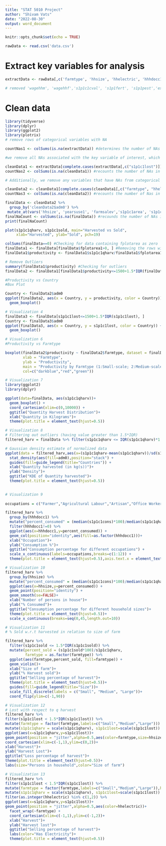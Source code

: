 ```yaml
---
title: "STAT 5010 Project"
author: "Shivam Vats"
date: "2022-08-30"
output: word_document
---
```


```r
knitr::opts_chunk$set(echo = TRUE)
```

```r
rawData <- read.csv('data.csv')
```

# Extract key variables for analysis
```r
extractData <- rawData[,c('farmtype', 'hhsize', 'hhelectric', 'hhhdocc1', 'fplotarea1', 'plotunits', 'yearsuse1', 'farmsalev', 's1p1c1area','s1p1c1qharv', 's1p1c1cons', 's1p1c1lives', 's1p1c1lost', 's1p1c1sold', 'pc1', 'extc', 'adm0',  'adm1', 'incfarm','incnfarm')] #extracts columns from raw data set to updated dataset

# removed 'wagehhm', 'wagehhf','s1p1c1cval', 's1p1fert', 's1p1pest','extccost','rentplot1' because there were too many NAs
```

# Clean data
```r
library(tidyverse)
library(dplyr)
library(ggplot2)
library(plotrix)
# remove rows of categorical variables with NA

countNas1 <- colSums(is.na(extractData)) #determines the number of NAs in each column before cleaning

#we remove all NAs associated with the key variable of interest, which is loss (s1p1c1lost). 

cleanData1 <- extractData[complete.cases(extractData[,c("s1p1c1lost")]),] #removes all rows that contain no loss data
countNas2 <- colSums(is.na(cleanData1)) #recounts the number of NAs in each column

# Additionally, we remove any variables that have NAs from categorical which are less than 10% of the total number of  observations (~9500) 

cleanData2 <- cleanData1[complete.cases(cleanData1[,c("farmtype", "hhelectric", "hhhdocc1", "pc1", "extc", "adm0", "adm1")]),] #removes rows with NAs for categorical variables with <10% NAs 
countNas3 <- colSums(is.na(cleanData2)) #recounts the number of Nas in each column

finalData <- cleanData2 %>% 
  group_by('cleanData2$adm0') %>% 
 mutate_at(vars('hhsize', 'yearsuse1', 'farmsalev','s1p1c1area', 's1p1c1qharv', 's1p1c1cons', 's1p1c1lives', 's1p1c1sold', 'incfarm', 'incnfarm'), ~replace_na(., median(., na.rm = TRUE))) #calacultes the country-level mean for each quantitative variable and replaces NAs with the median
finalNaCount <- colSums(is.na(finalData)) #recounds the number of NAs in each column
print(finalNaCount)
```
```r
plot(s1p1c1qharv, s1p1c1sold, main="Harvested vs Sold",
     xlab="Harvested", ylab="Sold", pch=19)

colSums(finalData==0) #Checking for data containing fplotarea as zero
finalData1 <- finalData[finalData$fplotarea1>0, ] #Removing the rows with fplotarea having zero value
finalData1$productivity <- finalData1$s1p1c1qharv/finalData1$fplotarea1 #Defining Productivity

# Remove Outliers
summary(finalData1$productivity) #Checking for outliers
finalData2 <- finalData1[finalData1$productivity<=1500+1.5*IQR(finalData1$productivity), ]  #the observations which are more than 1.5 IQR above Q3 are considered outliers

#Productivity vs Country
#Box Plot

Country <- finalData2$adm0
ggplot(finalData2, aes(x = Country, y = productivity, color = Country)) + ggtitle("Productivity by Country") +  # ggplot function
  geom_boxplot()
```

```r
# Visualization 4
finalData3 <- finalData[s1p1c1lost<=1500+1.5*IQR(s1p1c1lost), ] 
Country <- finalData3$adm0
ggplot(finalData3, aes(x = Country, y = s1p1c1lost, color = Country)) + ggtitle("Productivity by Country") +  # ggplot function
  geom_boxplot()
```

```r
# Visualization 6
#Productivity vs Farmtype

boxplot(finalData2$productivity ~ finalData2$farmtype, dataset = finalData2,
        xlab = "Farmtype",
        ylab = "Productivity",
        main = "Productivity by Farmtype (1:Small-scale; 2:Medium-scale; 3:Large-scale",
        col=c("darkblue","red","green"))
```

```r
# Visualization 7
library(ggplot2)
library(dplyr)

ggplot(data=finalData, aes(s1p1c1qharv))+
  geom_boxplot() +
  coord_cartesian(xlim=c(0,10000)) +
  ggtitle("Quantity Harvest Distribution")+
  xlab("Quantity in Kilograms")+
  theme(plot.title = element_text(hjust=0.5))
```

```r
# Visualization 8
# Filtering out outliers (having value greater than 1.5*IQR)
filtered_harv = finalData %>% filter(s1p1c1qharv <= IQR(s1p1c1qharv)*1.5)

# Gaussian density estimate of normalized data
ggplot(data = filtered_harv,aes(x=(s1p1c1qharv-mean(s1p1c1qharv))/sd(s1p1c1qharv))) +
  stat_density(aes(fill=adm0),position="stack") +
  guides(fill=guide_legend(title="Countries")) +
  xlab("Quantity harvested (in kg(s))")+
  ylab("Density")+
  ggtitle("KDE of Quantity harvested")+
  theme(plot.title = element_text(hjust=0.5))
  
```

```r
# Visualization 9
 
occupations = c("Farmer","Agricultural Labour","Artisan","Office Worker","Civil Servant","Teacher","Health Worker","Trader","Student","Unemployed","Non-labour","Other")

filtered_harv %>%
  group_by(hhhdocc1) %>%
  mutate("percent_consumed" = (median(s1p1c1cons)*100)/median(s1p1c1qharv)) %>%
  filter(hhhdocc1!=0) %>%
  ggplot(aes(x=hhhdocc1,y=percent_consumed)) +
  geom_col(position="identity",aes(fill=as.factor(hhhdocc1)))+
  xlab("Occupation")+
  ylab("Consumption %")+
  ggtitle("Consumption percentage for different occupations") +
  scale_x_continuous(labels=occupations,breaks=c(1:12)) +
  theme(plot.title = element_text(hjust=0.5),axis.text.x = element_text(angle=30,face="bold",vjust=0.8),legend.position = "none")

```

```r
# Visualization 10
filtered_harv %>%
  group_by(hhsize) %>%
  mutate("percent_consumed" = (median(s1p1c1cons)*100)/median(s1p1c1qharv)) %>%
  ggplot(aes(x=hhsize,y=percent_consumed)) +
  geom_point(position="identity") +
  geom_smooth(se=FALSE)+
  xlab("Number of persons in house")+
  ylab("% Consumed")+
  ggtitle("Consumption percentage for different household sizes")+
  theme(plot.title = element_text(hjust=0.5))+
  scale_x_continuous(breaks=seq(0,45,length.out=10))
```

```r
# Visualization 11
# % Sold w.r.t harvested in relation to size of farm

filtered_harv %>%
  filter(s1p1c1sold <= 1.5*IQR(s1p1c1sold)) %>%
  mutate(percent_sold = (s1p1c1sold*100)/s1p1c1qharv,
         farmtype = as.factor(farmtype)) %>%
  ggplot(aes(farmtype,percent_sold, fill=farmtype)) +
  geom_violin()+
  xlab("Size of farm")+
  ylab("% Harvest sold")+
  ggtitle("Selling percentage of harvest")+
  theme(plot.title = element_text(hjust=0.5))+
  guides(fill=guide_legend(title="Size"))+
  scale_fill_discrete(labels = c("Small", "Medium", "Large"))+
  coord_flip(ylim=c(-1,90))
```

```r
# Visualization 12
# Lost with respect to q harvest
filtered_harv %>%
filter(s1p1c1lost < 1.5*IQR(s1p1c1lost)) %>%
mutate(farmtype = factor(farmtype,labels=c("Small","Medium","Large"))) %>%
mutate(s1p1c1qharv = scale(s1p1c1qharv), s1p1c1lost=scale(s1p1c1lost)) %>%
ggplot(aes(x=s1p1c1qharv,y=s1p1c1lost))+
geom_point(position = "jitter",alpha=0.5,aes(color=farmtype,size=hhsize))+
coord_cartesian(xlim=c(-1,1),ylim=c(0,2))+
xlab("Harvest")+
ylab("Harvest Lost")+
ggtitle("Loss percentage of harvest")+
theme(plot.title = element_text(hjust=0.5))+
labs(size="Persons in household",color="Size of farm")
```

```r
# Visualization 13
filtered_harv %>%
filter(s1p1c1lost < 1.5*IQR(s1p1c1lost)) %>%
mutate(farmtype = factor(farmtype,labels=c("Small","Medium","Large")),hhelectric=factor(hhelectric,labels=c("No","Yes","",""))) %>%
mutate(s1p1c1qharv = scale(s1p1c1qharv), s1p1c1lost=scale(s1p1c1lost)) %>%
filter(as.integer(hhelectric) %in% c(1,2)) %>%
ggplot(aes(x=s1p1c1qharv,y=s1p1c1lost))+
geom_point(position = "jitter",alpha=0.5,aes(color=hhelectric))+
  facet_wrap(~farmtype) +
  coord_cartesian(xlim=c(-1,1),ylim=c(-1,2))+
  xlab("Harvest")+
  ylab("Harvest lost")+
  ggtitle("Selling percentage of harvest")+
  labs(color="Has Electricity")+
  theme(plot.title = element_text(hjust=0.5))
```